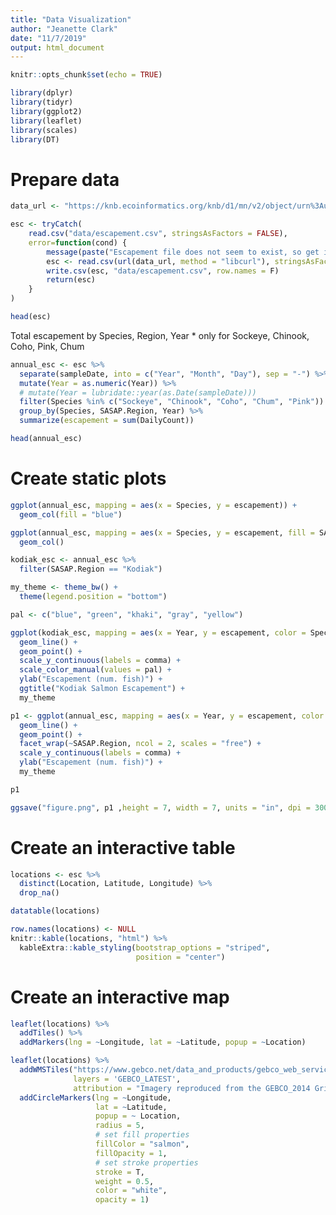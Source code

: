 ```yaml
---
title: "Data Visualization"
author: "Jeanette Clark"
date: "11/7/2019"
output: html_document
---
```


```r
knitr::opts_chunk$set(echo = TRUE)
```

```r
library(dplyr)
library(tidyr)
library(ggplot2)
library(leaflet)
library(scales)
library(DT)
```


# Prepare data

```r
data_url <- "https://knb.ecoinformatics.org/knb/d1/mn/v2/object/urn%3Auuid%3Af119a05b-bbe7-4aea-93c6-85434dcb1c5e"

esc <- tryCatch(
    read.csv("data/escapement.csv", stringsAsFactors = FALSE),
    error=function(cond) {
        message(paste("Escapement file does not seem to exist, so get it from the KNB."))
        esc <- read.csv(url(data_url, method = "libcurl"), stringsAsFactors = FALSE)
        write.csv(esc, "data/escapement.csv", row.names = F)
        return(esc)
    }
)

head(esc)
```

Total escapement by Species, Region, Year
  * only for Sockeye, Chinook, Coho, Pink, Chum
  
```r
annual_esc <- esc %>% 
  separate(sampleDate, into = c("Year", "Month", "Day"), sep = "-") %>% 
  mutate(Year = as.numeric(Year)) %>% 
  # mutate(Year = lubridate::year(as.Date(sampleDate)))
  filter(Species %in% c("Sockeye", "Chinook", "Coho", "Chum", "Pink")) %>%
  group_by(Species, SASAP.Region, Year) %>% 
  summarize(escapement = sum(DailyCount))

head(annual_esc)
```
  

# Create static plots

```r
ggplot(annual_esc, mapping = aes(x = Species, y = escapement)) +
  geom_col(fill = "blue")
```

```r
ggplot(annual_esc, mapping = aes(x = Species, y = escapement, fill = SASAP.Region)) +
  geom_col()
```

```r
kodiak_esc <- annual_esc %>% 
  filter(SASAP.Region == "Kodiak")

my_theme <- theme_bw() +
  theme(legend.position = "bottom")

pal <- c("blue", "green", "khaki", "gray", "yellow")

ggplot(kodiak_esc, mapping = aes(x = Year, y = escapement, color = Species)) +
  geom_line() +
  geom_point() +
  scale_y_continuous(labels = comma) +
  scale_color_manual(values = pal) +
  ylab("Escapement (num. fish)") +
  ggtitle("Kodiak Salmon Escapement") +
  my_theme
```

```r
p1 <- ggplot(annual_esc, mapping = aes(x = Year, y = escapement, color = Species)) +
  geom_line() +
  geom_point() +
  facet_wrap(~SASAP.Region, ncol = 2, scales = "free") +
  scale_y_continuous(labels = comma) +
  ylab("Escapement (num. fish)") +
  my_theme

p1

ggsave("figure.png", p1 ,height = 7, width = 7, units = "in", dpi = 300)

```


# Create an interactive table

```r
locations <- esc %>% 
  distinct(Location, Latitude, Longitude) %>% 
  drop_na()

```

```r
datatable(locations)
```


```r
row.names(locations) <- NULL
knitr::kable(locations, "html") %>% 
  kableExtra::kable_styling(bootstrap_options = "striped",
                            position = "center")
```


# Create an interactive map

```r
leaflet(locations) %>% 
  addTiles() %>% 
  addMarkers(lng = ~Longitude, lat = ~Latitude, popup = ~Location)
```

```r
leaflet(locations) %>% 
  addWMSTiles("https://www.gebco.net/data_and_products/gebco_web_services/web_map_service/mapserv?",
              layers = 'GEBCO_LATEST',
              attribution = "Imagery reproduced from the GEBCO_2014 Grid, version 20150318, www.gebco.net") %>%
  addCircleMarkers(lng = ~Longitude,
                   lat = ~Latitude,
                   popup = ~ Location,
                   radius = 5,
                   # set fill properties
                   fillColor = "salmon",
                   fillOpacity = 1,
                   # set stroke properties
                   stroke = T,
                   weight = 0.5,
                   color = "white",
                   opacity = 1)
```


